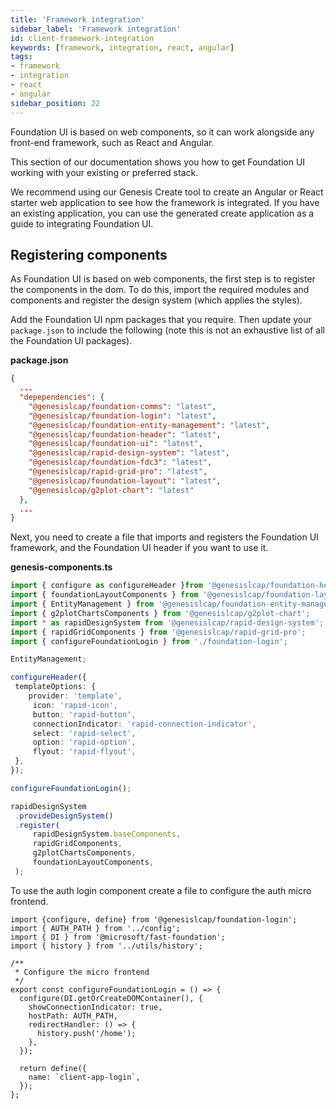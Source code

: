 ```yaml
---
title: 'Framework integration'
sidebar_label: 'Framework integration'
id: client-framework-integration
keywords: [framework, integration, react, angular]
tags:
- framework
- integration
- react
- angular
sidebar_position: 22
---
```



Foundation UI is based on web components, so it can work alongside any front-end framework, such as React and Angular.

This section of our documentation shows you how to get Foundation UI working with your existing or preferred stack.

We recommend using our Genesis Create tool to create an Angular or React starter web application to see how the framework is integrated. If you have an existing application, you can use the generated create application as a guide to integrating Foundation UI.

## Registering components

As Foundation UI is based on web components, the first step is to register the components in the dom. To do this, import the required modules and components and register the design system (which applies the styles).

Add the Foundation UI npm packages that you require. Then update your `package.json` to include the following (note this is not an exhaustive list of all the Foundation UI packages).

**package.json**

```json
{
  ...
  "depependencies": {
    "@genesislcap/foundation-comms": "latest",
    "@genesislcap/foundation-login": "latest",
    "@genesislcap/foundation-entity-management": "latest",
    "@genesislcap/foundation-header": "latest",
    "@genesislcap/foundation-ui": "latest",
    "@genesislcap/rapid-design-system": "latest",
    "@genesislcap/foundation-fdc3": "latest",
    "@genesislcap/rapid-grid-pro": "latest",
    "@genesislcap/foundation-layout": "latest",
    "@genesislcap/g2plot-chart": "latest"
  },
  ...
}
```

Next, you need to create a file that imports and registers the Foundation UI framework, and the Foundation UI header if you want to use it.

**genesis-components.ts**

```ts
import { configure as configureHeader }from '@genesislcap/foundation-header/config';
import { foundationLayoutComponents } from '@genesislcap/foundation-layout';
import { EntityManagement } from '@genesislcap/foundation-entity-management';
import { g2plotChartsComponents } from '@genesislcap/g2plot-chart';
import * as rapidDesignSystem from '@genesislcap/rapid-design-system';
import { rapidGridComponents } from '@genesislcap/rapid-grid-pro';
import { configureFoundationLogin } from './foundation-login';

EntityManagement;

configureHeader({
 templateOptions: {
    provider: 'template',
     icon: 'rapid-icon',
     button: 'rapid-button',
     connectionIndicator: 'rapid-connection-indicator',
     select: 'rapid-select',
     option: 'rapid-option',
     flyout: 'rapid-flyout',
 },
});

configureFoundationLogin();

rapidDesignSystem
 .provideDesignSystem()
 .register(
     rapidDesignSystem.baseComponents,
     rapidGridComponents,
     g2plotChartsComponents,
     foundationLayoutComponents,
 );

```

To use the auth login component create a file to configure the auth micro frontend.

```
import {configure, define} from '@genesislcap/foundation-login';
import { AUTH_PATH } from '../config';
import { DI } from '@microsoft/fast-foundation';
import { history } from '../utils/history';

/**
 * Configure the micro frontend
 */
export const configureFoundationLogin = () => {
  configure(DI.getOrCreateDOMContainer(), {
    showConnectionIndicator: true,
    hostPath: AUTH_PATH,
    redirectHandler: () => {
      history.push('/home');
    },
  });

  return define({
    name: `client-app-login`,
  });
};
```

